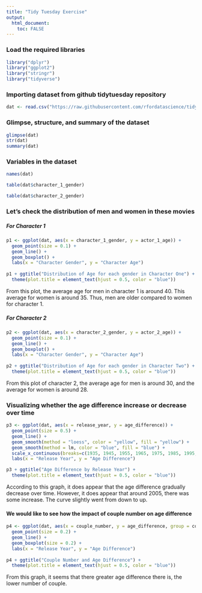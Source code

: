 ```yaml
---
title: "Tidy Tuesday Exercise"
output: 
  html_document:
    toc: FALSE
---
```


### Load the required libraries
```r
library("dplyr")
library("ggplot2")
library("stringr")
library("tidyverse")
```


### Importing dataset from github tidytuesday repository
```r
dat <- read.csv("https://raw.githubusercontent.com/rfordatascience/tidytuesday/master/data/2023/2023-02-14/age_gaps.csv")
```

### Glimpse, structure, and summary of the dataset
```r
glimpse(dat)
str(dat)
summary(dat)
```

### Variables in the dataset
```r
names(dat)
```


```r
table(dat$character_1_gender)
```
```r
table(dat$character_2_gender)
```

### Let's check the distribution of men and women in these movies 

##### For Character 1
```r
p1 <- ggplot(dat, aes(x = character_1_gender, y = actor_1_age)) +
  geom_point(size = 0.1) + 
  geom_line() + 
  geom_boxplot() + 
  labs(x = "Character Gender", y = "Character Age") 
       
p1 + ggtitle("Distribution of Age for each gender in Character One") +
  theme(plot.title = element_text(hjust = 0.5, color = "blue")) 
```
From this plot, the average age for men in character 1 is around 40. This average for women is around 35. Thus, men are older compared to women for character 1.

##### For Character 2
```r
p2 <- ggplot(dat, aes(x = character_2_gender, y = actor_2_age)) +
  geom_point(size = 0.1) + 
  geom_line() + 
  geom_boxplot() + 
  labs(x = "Character Gender", y = "Character Age") 
       
p2 + ggtitle("Distribution of Age for each gender in Character Two") +
  theme(plot.title = element_text(hjust = 0.5, color = "blue")) 
```
From this plot of character 2, the average age for men is around 30, and the average for women is around 28. 

### Visualizing whether the age difference increase or decrease over time
```r
p3 <- ggplot(dat, aes(x = release_year, y = age_difference)) +
  geom_point(size = 0.5) + 
  geom_line() + 
  geom_smooth(method = "loess", color = "yellow", fill = "yellow") +
  geom_smooth(method = lm, color = "blue", fill = "blue") + 
  scale_x_continuous(breaks=c(1935, 1945, 1955, 1965, 1975, 1985, 1995, 2005, 2015, 2025))  +
  labs(x = "Release Year", y = "Age Difference") 

p3 + ggtitle("Age Difference by Release Year") +
  theme(plot.title = element_text(hjust = 0.5, color = "blue")) 
```
According to this graph, it does appear that the age difference gradually decrease over time. However, it does appear that around 2005, there was some increase. The curve slightly went from down to up.

#### We would like to see how the impact of couple number on age difference
```r
p4 <- ggplot(dat, aes(x = couple_number, y = age_difference, group = couple_number)) + 
  geom_point(size = 0.2) + 
  geom_line() + 
  geom_boxplot(size = 0.2) +
  labs(x = "Release Year", y = "Age Difference") 
  
p4 + ggtitle("Couple Number and Age Difference") +
  theme(plot.title = element_text(hjust = 0.5, color = "blue")) 
```
From this graph, it seems that there greater age difference there is, the lower number of couple. 

